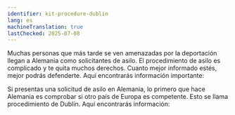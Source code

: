 ```yaml
---
identifier: kit-procedure-dublin
lang: es
machineTranslation: true
lastChecked: 2025-07-08
---
```


Muchas personas que más tarde se ven amenazadas por la deportación llegan a Alemania como solicitantes de asilo. El procedimiento de asilo es complicado y te quita muchos derechos. Cuanto mejor informado estés, mejor podrás defenderte. Aquí encontrarás información importante:

<BlockBox identifier="procedure">
    <Block identifier="procedure" collection="flyers"/>
</BlockBox>

Si presentas una solicitud de asilo en Alemania, lo primero que hace Alemania es comprobar si otro país de Europa es competente. Esto se llama procedimiento de Dublín. Aquí encontrarás información:

<BlockBox identifier="dublin">
    <Block identifier="dublin" collection="flyers"/>
</BlockBox>
